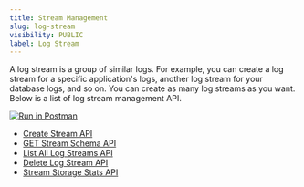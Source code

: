 ```yaml
---
title: Stream Management
slug: log-stream
visibility: PUBLIC
label: Log Stream
---
```


<head>
<title>Parsesable Log Stream Management API | Parseable </title>
<meta charSet="utf-8" />
<meta name="twitter:card" content="summary" />
</head>

A log stream is a group of similar logs. For example, you can create a log stream for a specific application's logs, another log stream for your database logs, and so on. You can create as many log streams as you want. Below is a list of log stream management API.

[![Run in Postman](https://run.pstmn.io/button.svg)](https://god.gw.postman.com/run-collection/22353706-9d7d4d8d-c922-4212-b991-e7e7c5a12c3d?action=collection%2Ffork&collection-url=entityId%3D22353706-9d7d4d8d-c922-4212-b991-e7e7c5a12c3d%26entityType%3Dcollection%26workspaceId%3De84052ac-c01a-435a-bb68-d2076623474a)

- [Create Stream API](https://www.postman.com/parseable/workspace/parseable/request/22353706-17404a3d-c70c-4a81-ade3-7cbdbb0e7a9b)
- [GET Stream Schema API](https://www.postman.com/parseable/workspace/parseable/request/22353706-26bdc06a-4be6-4a8e-9872-e27b3f1a6e48)
- [List All Log Streams API](https://www.postman.com/parseable/workspace/parseable/request/22353706-50b404e4-ebb7-4dc9-858d-5a0a66bb2843)
- [Delete Log Stream API](https://www.postman.com/parseable/workspace/parseable/request/22353706-4859fac0-02e9-4ca6-b272-5e1596735335)
- [Stream Storage Stats API](https://www.postman.com/parseable/workspace/parseable/request/22353706-b32abe55-f0c4-4ed2-9add-110d265888c3)
